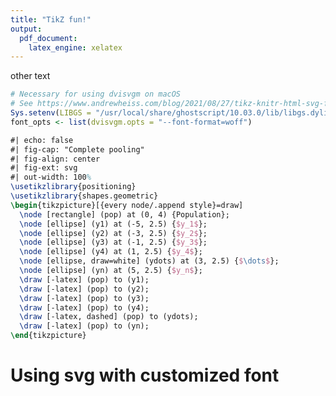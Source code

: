```yaml
---
title: "TikZ fun!"
output:
  pdf_document: 
    latex_engine: xelatex
---
```


<!---->
<!-- # Using xelatex for font adjustment -->
<!---->
<!-- ```{r setup, include=FALSE} -->
<!-- options(tinytex.engine = "xelatex") -->
<!-- font_opts <- list(extra.preamble = c("\\usepackage{fontspec}",  -->
<!--                                      "\\setmainfont{Comic Sans MS}", -->
<!--                                      "\\usepackage{unicode-math}", -->
<!--                                      "\\usepackage{mathastext}", -->
<!--                                      "\\setmathfont{Comic Sans MS}")) -->
<!-- ``` -->
<!---->
<!-- ```{tikz rectangle-text, echo=FALSE, fig.align="center", engine.opts=font_opts} -->
<!-- \begin{tikzpicture} -->
<!-- \draw (0,0) rectangle (6, 2) node[midway, align=center] {I am a rectangle with math: \\ $\hat{y} = \beta_0 + \beta_1 x_1 + \text{Some text} + \varepsilon$}; -->
<!-- \end{tikzpicture} -->
<!-- ``` -->

other text 


```r
# Necessary for using dvisvgm on macOS
# See https://www.andrewheiss.com/blog/2021/08/27/tikz-knitr-html-svg-fun/
Sys.setenv(LIBGS = "/usr/local/share/ghostscript/10.03.0/lib/libgs.dylib.10.03")
font_opts <- list(dvisvgm.opts = "--font-format=woff")
```

```tikz
#| echo: false
#| fig-cap: "Complete pooling"
#| fig-align: center
#| fig-ext: svg
#| out-width: 100%
\usetikzlibrary{positioning}
\usetikzlibrary{shapes.geometric}
\begin{tikzpicture}[{every node/.append style}=draw]
  \node [rectangle] (pop) at (0, 4) {Population};
  \node [ellipse] (y1) at (-5, 2.5) {$y_1$};
  \node [ellipse] (y2) at (-3, 2.5) {$y_2$};
  \node [ellipse] (y3) at (-1, 2.5) {$y_3$};
  \node [ellipse] (y4) at (1, 2.5) {$y_4$};
  \node [ellipse, draw=white] (ydots) at (3, 2.5) {$\dots$};
  \node [ellipse] (yn) at (5, 2.5) {$y_n$};
  \draw [-latex] (pop) to (y1);
  \draw [-latex] (pop) to (y2);
  \draw [-latex] (pop) to (y3);
  \draw [-latex] (pop) to (y4);
  \draw [-latex, dashed] (pop) to (ydots);
  \draw [-latex] (pop) to (yn);
\end{tikzpicture}
```
# Using svg with customized font


<!-- Stuff here -->
<!-- ```{r point-to-ghostscript, include=FALSE} -->
<!-- Sys.setenv(LIBGS = "/usr/local/share/ghostscript/10.03.0/lib/libgs.dylib.10.03") -->
<!-- ``` -->
<!-- test -->
<!---->
<!-- ```{r setup, include=FALSE} -->
<!-- # Conditional tikz output types; use PDF if this is LaTeX, otherwise use SVG with embedded fonts -->
<!-- if (knitr::is_latex_output()) { -->
<!--   knitr::opts_template$set( -->
<!--     tikz_settings = list(fig.ext = "pdf", fig.align = "center") -->
<!--   ) -->
<!-- } else { -->
<!--   knitr::opts_template$set( -->
<!--     tikz_settings = list(fig.ext = "svg", fig.align = "center", -->
<!--                          engine.opts = list(dvisvgm.opts = "--font-format=woff")) -->
<!--   ) -->
<!-- } -->
<!-- ``` -->

<!-- Here's a DAG with text: -->
<!---->
<!-- ```{r setup, include=FALSE} -->
<!-- font_opts <- list(extra.preamble = c("\\usepackage{gfsartemisia-euler}"), -->
<!--                   dvisvgm.opts = "--font-format=woff") -->
<!-- ``` -->
<!---->
<!-- ```{tikz rectangle-text, fig.ext="svg", echo=FALSE, fig.align="center", engine.opts=font_opts} -->
<!-- \begin{tikzpicture} -->
<!-- \draw (0,0) rectangle (6, 2) node[midway, align=center] {I am a rectangle with math: \\ $\hat{y} = \beta_0 + \beta_1 x_1 + \text{Some text} + \varepsilon$}; -->
<!-- \end{tikzpicture} -->
<!-- ``` -->

